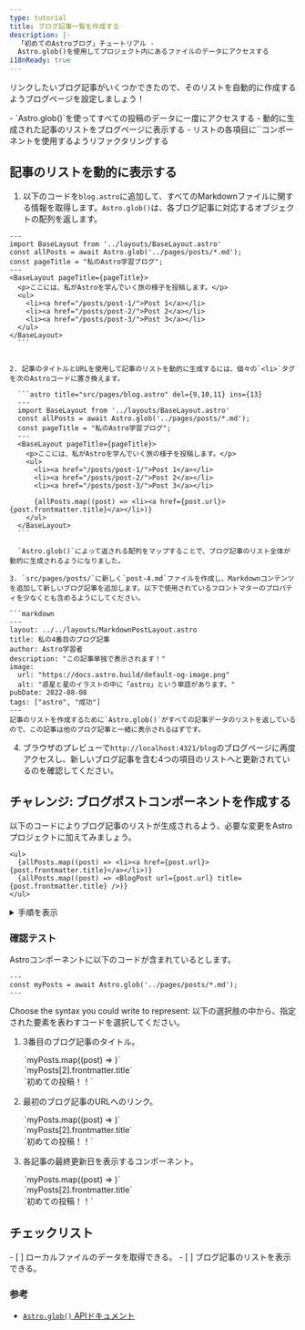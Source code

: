 ```yaml
---
type: tutorial
title: ブログ記事一覧を作成する
description: |-
  「初めてのAstroブログ」チュートリアル -
  Astro.glob()を使用してプロジェクト内にあるファイルのデータにアクセスする
i18nReady: true
---
```




リンクしたいブログ記事がいくつかできたので、そのリストを自動的に作成するようブログページを設定しましょう！

<PreCheck>
  - `Astro.glob()`を使ってすべての投稿のデータに一度にアクセスする
  - 動的に生成された記事のリストをブログページに表示する
  - リストの各項目に`<BlogPost />`コンポーネントを使用するようリファクタリングする
</PreCheck>

## 記事のリストを動的に表示する

1. 以下のコードを`blog.astro`に追加して、すべてのMarkdownファイルに関する情報を取得します。`Astro.glob()`は、各ブログ記事に対応するオブジェクトの配列を返します。

  ```astro title="src/pages/blog.astro" ins={3}
  ---
  import BaseLayout from '../layouts/BaseLayout.astro'
  const allPosts = await Astro.glob('../pages/posts/*.md');
  const pageTitle = "私のAstro学習ブログ";
  ---
  <BaseLayout pageTitle={pageTitle}>
    <p>ここには、私がAstroを学んでいく旅の様子を投稿します。</p>
    <ul>
      <li><a href="/posts/post-1/">Post 1</a></li>
      <li><a href="/posts/post-2/">Post 2</a></li>
      <li><a href="/posts/post-3/">Post 3</a></li>
    </ul>
  </BaseLayout>
    ```


2. 記事のタイトルとURLを使用して記事のリストを動的に生成するには、個々の`<li>`タグを次のAstroコードに置き換えます。

    ```astro title="src/pages/blog.astro" del={9,10,11} ins={13}
    ---
    import BaseLayout from '../layouts/BaseLayout.astro'
    const allPosts = await Astro.glob('../pages/posts/*.md');
    const pageTitle = "私のAstro学習ブログ";
    ---
    <BaseLayout pageTitle={pageTitle}>
      <p>ここには、私がAstroを学んでいく旅の様子を投稿します。</p>
      <ul>
        <li><a href="/posts/post-1/">Post 1</a></li>
        <li><a href="/posts/post-2/">Post 2</a></li>
        <li><a href="/posts/post-3/">Post 3</a></li>

        {allPosts.map((post) => <li><a href={post.url}>{post.frontmatter.title}</a></li>)}
      </ul>
    </BaseLayout>
    ```

    `Astro.glob()`によって返される配列をマップすることで、ブログ記事のリスト全体が動的に生成されるようになりました。

3. `src/pages/posts/`に新しく`post-4.md`ファイルを作成し、Markdownコンテンツを追加して新しいブログ記事を追加します。以下で使用されているフロントマターのプロパティを少なくとも含めるようにしてください。

  ```markdown
  ---
  layout: ../../layouts/MarkdownPostLayout.astro
  title: 私の4番目のブログ記事
  author: Astro学習者
  description: "この記事単独で表示されます！"
  image: 
    url: "https://docs.astro.build/default-og-image.png"
    alt: "惑星と星のイラストの中に「astro」という単語があります。"
  pubDate: 2022-08-08
  tags: ["astro", "成功"]
  ---
  記事のリストを作成するために`Astro.glob()`がすべての記事データのリストを返しているので、この記事は他のブログ記事と一緒に表示されるはずです。
  ```

4. ブラウザのプレビューで`http://localhost:4321/blog`のブログページに再度アクセスし、新しいブログ記事を含む4つの項目のリストへと更新されているのを確認してください。

<Box icon="puzzle-piece">

## チャレンジ: ブログポストコンポーネントを作成する

以下のコードによりブログ記事のリストが生成されるよう、必要な変更をAstroプロジェクトに加えてみましょう。

```astro title="src/pages/blog.astro" del={2} ins={3}
<ul>
  {allPosts.map((post) => <li><a href={post.url}>{post.frontmatter.title}</a></li>)}
  {allPosts.map((post) => <BlogPost url={post.url} title={post.frontmatter.title} />)}
</ul>
```

<details>
<summary>手順を表示</summary>

1. `src/components/`に新しいコンポーネントを作成します。

    <details>
    <summary>ファイル名を表示</summary>
    ```
    BlogPost.astro
    ```
    </details>

2. `Astro.props`として`title`と`url`を受け取ることができるよう、コンポーネントにコードを記述します。

    <details>
    <summary>コードを表示</summary>
    ```astro
    ---
    // src/components/BlogPost.astro
    const { title, url } = Astro.props;
    ---
    ```
    </details>

3. ブログ記事のリストの各項目を作成するために必要なテンプレートを追加します。

    <details>
    <summary>コードを表示</summary>
    ```astro
    <!-- src/components/BlogPost.astro -->
    <li><a href={url}>{title}</a></li>
    ```
    </details>

4. ブログページに新しいコンポーネントをインポートします。

    <details>
    <summary>コードを表示</summary>
    ```astro title="src/pages/blog.astro" ins={3}
    ---
    import BaseLayout from '../layouts/BaseLayout.astro';
    import BlogPost from '../components/BlogPost.astro';
    const allPosts = await Astro.glob('../pages/posts/*.md');
    const pageTitle = "私のAstro学習ブログ";
    ---
    ```
    </details>

5. 完成したコンポーネントのコードを確認します。

    <details>
    <summary>コードを表示</summary>
    ```astro title="src/components/BlogPost.astro"
    ---
    const { title, url } = Astro.props
    ---
    <li><a href={url}>{title}</a></li>
    ```
    ```astro title="src/pages/blog.astro" ins={3,10}
    ---
    import BaseLayout from '../layouts/BaseLayout.astro';
    import BlogPost from '../components/BlogPost.astro';
    const allPosts = await Astro.glob('../pages/posts/*.md');
    const pageTitle = "私のAstro学習ブログ"
    ---
    <BaseLayout pageTitle={pageTitle}>
      <p>ここには、私がAstroを学んでいく旅の様子を投稿します。</p>
      <ul>
        {allPosts.map((post) => <BlogPost url={post.url} title={post.frontmatter.title} />)}
      </ul>
    </BaseLayout>
    ```
    </details>
</details>
</Box>



<Box icon="question-mark">

### 確認テスト

Astroコンポーネントに以下のコードが含まれているとします。

```astro
---
const myPosts = await Astro.glob('../pages/posts/*.md');
---
```

Choose the syntax you could write to represent: 以下の選択肢の中から、指定された要素を表わすコードを選択してください。

1. 3番目のブログ記事のタイトル。

    <MultipleChoice>
      <Option>
        `myPosts.map((post) => <LastUpdated date={post.frontmatter.pubDate} />)`
      </Option>
      <Option isCorrect>
        `myPosts[2].frontmatter.title`
      </Option>
      <Option>
        `<a href={myPosts[0].url}>初めての投稿！！</a>`
      </Option>
    </MultipleChoice>

2. 最初のブログ記事のURLへのリンク。

    <MultipleChoice>
      <Option>
        `myPosts.map((post) => <LastUpdated date={post.frontmatter.pubDate} />)`
      </Option>
      <Option>
        `myPosts[2].frontmatter.title`
      </Option>
      <Option isCorrect>
        `<a href={myPosts[0].url}>初めての投稿！！</a>`
      </Option>
    </MultipleChoice>

3. 各記事の最終更新日を表示するコンポーネント。

    <MultipleChoice>
      <Option isCorrect>
        `myPosts.map((post) => <LastUpdated date={post.frontmatter.pubDate} />)`
      </Option>
      <Option>
        `myPosts[2].frontmatter.title`
      </Option>
      <Option>
        `<a href={myPosts[0].url}>初めての投稿！！</a>`
      </Option>
    </MultipleChoice>

</Box>

## チェックリスト

<Box icon="check-list">

<Checklist>
- [ ] ローカルファイルのデータを取得できる。
- [ ] ブログ記事のリストを表示できる。
</Checklist>
</Box>

### 参考

- [`Astro.glob()` APIドキュメント](/ja/reference/api-reference/#astroglob)
